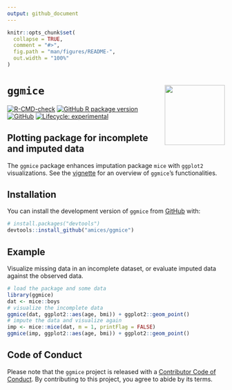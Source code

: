 ```yaml
---
output: github_document
---
```


<!-- README.md is generated from README.Rmd. Please edit that file and render with devtools::build_readme() -->

```r
knitr::opts_chunk$set(
  collapse = TRUE,
  comment = "#>",
  fig.path = "man/figures/README-",
  out.width = "100%"
)
```

# `ggmice` <a href='https://amices.github.io/ggmice/'><img src="man/figures/logo.png" align="right" height="139" /></a>

<!-- badges: start -->
[![R-CMD-check](https://github.com/amices/ggmice/workflows/R-CMD-check/badge.svg)](https://github.com/amices/ggmice/actions)
[![GitHub R package version](https://img.shields.io/github/r-package/v/amices/ggmice.svg)](https://github.com/amices/ggmice/blob/main/DESCRIPTION)
[![GitHub](https://img.shields.io/github/license/amices/ggmice.svg)](https://www.gnu.org/licenses/gpl-3.0.en.html)
[![Lifecycle: experimental](https://img.shields.io/badge/lifecycle-experimental-orange.svg)](https://lifecycle.r-lib.org/articles/stages.html#experimental)
<!-- badges: end -->

## Plotting package for incomplete and imputed data

The `ggmice` package enhances imputation package `mice` with `ggplot2` visualizations. See the [vignette](https://amices.org/ggmice/articles/ggmice.html) for an overview of `ggmice`'s functionalities.

## Installation

You can install the development version of `ggmice` from [GitHub](https://github.com/amices) with:

``` r
# install.packages("devtools")
devtools::install_github("amices/ggmice")
```

## Example

Visualize missing data in an incomplete dataset, or evaluate imputed data against the observed data.

```r
# load the package and some data
library(ggmice)
dat <- mice::boys
# visualize the incomplete data
ggmice(dat, ggplot2::aes(age, bmi)) + ggplot2::geom_point()
# impute the data and visualize again
imp <- mice::mice(dat, m = 1, printFlag = FALSE)
ggmice(imp, ggplot2::aes(age, bmi)) + ggplot2::geom_point() 
```

## Code of Conduct

Please note that the `ggmice` project is released with a [Contributor Code of Conduct](http://amices.org/ggmice/CODE_OF_CONDUCT.html). By contributing to this project, you agree to abide by its terms.
